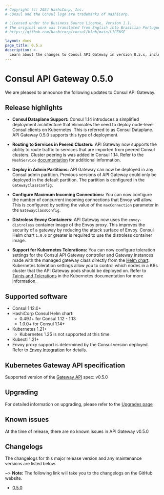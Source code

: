 ```yaml
---
# Copyright (c) 2024 HashiCorp, Inc.
# Consul and the Consul logo are trademarks of HashiCorp.

# Licensed under the Business Source License, Version 1.1.
# The original work was translated from English into Brazilian Portuguese.
# https://github.com/hashicorp/consul/blob/main/LICENSE

layout: docs
page_title: 0.5.x
description: >-
  Learn about the changes to Consul API Gateway in version 0.5.x, including support for Consul Dataplane, routing to services in peered clusters, distroless Envoy containers, and Kubernetes tolerations
---
```


# Consul API Gateway 0.5.0

We are pleased to announce the following updates to Consul API Gateway.

## Release highlights

- **Consul Dataplane Support:** Consul 1.14 introduces a simplified deployment architecture that eliminates the need to deploy node-level Consul clients on Kubernetes. This is referred to as Consul Dataplane. API Gateway 0.5.0 supports this type of deployment.

- **Routing to Services in Peered Clusters:** API Gateway now supports the ability to route traffic to services that are imported from peered Consul clusters. Cluster peering is was added in Consul 1.14. Refer to the `MeshService` [documentation](/consul/docs/reference/k8s/api-gateway/meshservice) for additional information.

- **Deploy in Admin Partitions:** API Gateway can now be deployed in any Consul admin partition. Previous versions of API Gateway could only be deployed in the default partition. The partition is configured in the `GatewayClassConfig`.

- **Configure Maximum Incoming Connections:** You can now configure the number of concurrent incoming connections that Envoy will allow. This is configured by setting the value of the `maxConnection` parameter in the `GatewayClassConfig`.

- **Distroless Envoy Containers:** API Gateway now uses the `envoy-distroless` container image of the Envoy proxy. This improves the security of a gateway by reducing the attack surface of Envoy. Consul Helm chart `1.0.0` or greater is required to use the distroless container image.

- **Support for Kubernetes Tolerations:** You can now configure toleration settings for the Consul API Gateway controller and Gateway instances made with the managed gateway class directly from the [Helm chart](/consul/docs/reference/k8s/helm#h-apigateway). Kubernetes toleration settings allow you to control which nodes in a K8s cluster that the API Gateway pods should be deployed on. Refer to  [Taints and Tolerations](https://kubernetes.io/docs/concepts/scheduling-eviction/taint-and-toleration/) in the Kubernetes documentation for more information.

## Supported software

- Consul 1.12.0+
- HashiCorp Consul Helm chart:
  - 0.49.1+ for Consul 1.12 - 1.13
  - 1.0.0+ for Consul 1.14+
- Kubernetes 1.21+
  - Kubernetes 1.25 is not supported at this time.
- Kubectl 1.21+
- Envoy proxy support is determined by the Consul version deployed. Refer to [Envoy Integration](/consul/docs/reference/proxy/envoy) for details.

## Kubernetes Gateway API specification

Supported version of the [Gateway API](https://gateway-api.sigs.k8s.io/) spec: v0.5.0

## Upgrading

For detailed information on upgrading, please refer to the [Upgrades page](/consul/docs/upgrade/api-gateway)

## Known issues
At the time of release, there are no known issues in API Gateway v0.5.0


## Changelogs

The changelogs for this major release version and any maintenance versions are listed below.

~> **Note:** The following link will take you to the changelogs on the GitHub website.

- [0.5.0](https://github.com/hashicorp/consul-api-gateway/releases/tag/v0.5.0)

